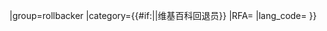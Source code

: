 {{User rights
|image=Wikipedia Rollbacker.svg
|rights=[[Wikipedia:回退功能|回退员]]
|where={{#if:{{{1|}}}|{{{1}}}|[[中文维基百科]]}}
|group=rollbacker
|category={{#if:{{{1|}}}||维基百科回退员}}
|RFA={{{RFA|}}}
|lang_code={{{lang_code|}}}
}}<noinclude>
{{documentation|Template:User rights/doc}}

[[Category:维基媒体用户框模板|{{SUBPAGENAME}}]]
</noinclude>